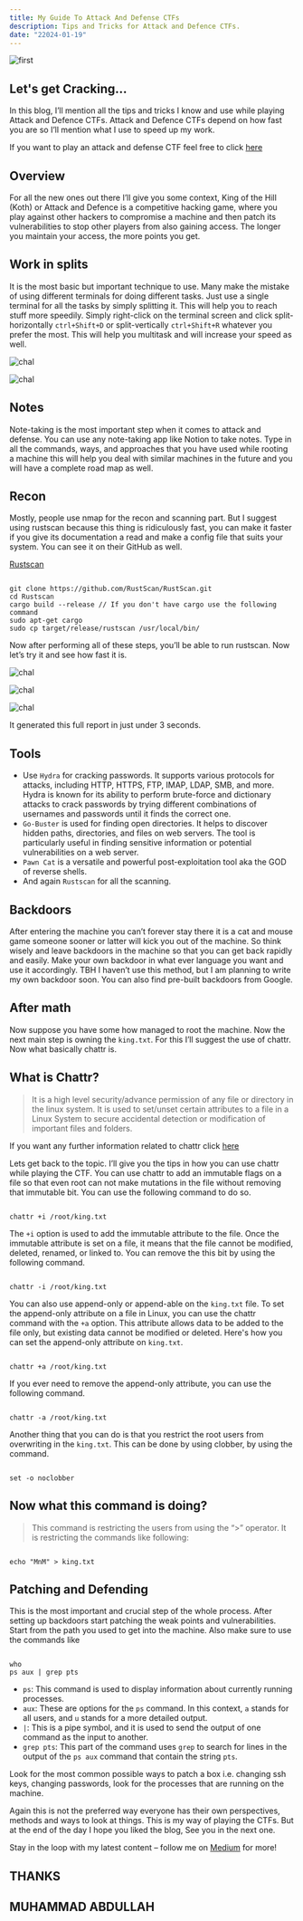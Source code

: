 ```yaml
---
title: My Guide To Attack And Defense CTFs
description: Tips and Tricks for Attack and Defence CTFs.
date: "22024-01-19"
---
```


![first](/static/images/download.jpeg)

## Let's get Cracking... 

In this blog, I’ll mention all the tips and tricks I know and use while playing Attack and Defence CTFs. Attack and Defence CTFs depend on how fast you are so I’ll mention what I use to speed up my work.

If you want to play an attack and defense CTF feel free to click [here](https://tryhackme.com/games/koth)

## Overview

For all the new ones out there I’ll give you some context, King of the Hill (Koth) or Attack and Defence is a competitive hacking game, where you play against other hackers to compromise a machine and then patch its vulnerabilities to stop other players from also gaining access. The longer you maintain your access, the more points you get.

## Work in splits 

It is the most basic but important technique to use. Many make the mistake of using different terminals for doing different tasks. Just use a single terminal for all the tasks by simply splitting it. This will help you to reach stuff more speedily. Simply right-click on the terminal screen and click split-horizontally `ctrl+Shift+D` or split-vertically `ctrl+Shift+R` whatever you prefer the most. This will help you multitask and will increase your speed as well.

![chal](/static/images/guide1.webp)

![chal](/static/images/guide2.webp)

## Notes

Note-taking is the most important step when it comes to attack and defense. You can use any note-taking app like Notion to take notes. Type in all the commands, ways, and approaches that you have used while rooting a machine this will help you deal with similar machines in the future and you will have a complete road map as well.

## Recon

Mostly, people use nmap for the recon and scanning part. But I suggest using rustscan because this thing is ridiculously fast, you can make it faster if you give its documentation a read and make a config file that suits your system. You can see it on their GitHub as well.

[Rustscan](https://github.com/RustScan/RustScan)

```c: Downloading

git clone https://github.com/RustScan/RustScan.git
cd Rustscan
cargo build --release // If you don't have cargo use the following command
sudo apt-get cargo
sudo cp target/release/rustscan /usr/local/bin/

```

Now after performing all of these steps, you’ll be able to run rustscan. Now let’s try it and see how fast it is.

![chal](/static/images/guide3.webp)

![chal](/static/images/guide4.webp)

![chal](/static/images/guide5.webp)

It generated this full report in just under 3 seconds.

## Tools

- Use `Hydra` for cracking passwords. It supports various protocols for attacks, including HTTP, HTTPS, FTP, IMAP, LDAP, SMB, and more. Hydra is known for its ability to perform brute-force and dictionary attacks to crack passwords by trying different combinations of usernames and passwords until it finds the correct one.
- `Go-Buster` is used for finding open directories. It helps to discover hidden paths, directories, and files on web servers. The tool is particularly useful in finding sensitive information or potential vulnerabilities on a web server.
- `Pawn Cat` is a versatile and powerful post-exploitation tool aka the GOD of reverse shells.
- And again `Rustscan` for all the scanning.

## Backdoors

After entering the machine you can’t forever stay there it is a cat and mouse game someone sooner or latter will kick you out of the machine. So think wisely and leave backdoors in the machine so that you can get back rapidly and easily. Make your own backdoor in what ever language you want and use it accordingly. TBH I haven’t use this method, but I am planning to write my own backdoor soon. You can also find pre-built backdoors from Google.

## After math

Now suppose you have some how managed to root the machine. Now the next main step is owning the `king.txt`. For this I’ll suggest the use of chattr. Now what basically chattr is.

## What is Chattr?

> It is a high level security/advance permission of any file or directory in the linux system. It is used to set/unset certain attributes to a file in a Linux System to secure accidental detection or modification of important files and folders.

If you want any further information related to chattr click [here](https://man7.org/linux/man-pages/man1/chattr.1.html)

Lets get back to the topic. I’ll give you the tips in how you can use chattr while playing the CTF. You can use chattr to add an immutable flags on a file so that even root can not make mutations in the file without removing that immutable bit. You can use the following command to do so.

```c: main

chattr +i /root/king.txt

```

The `+i` option is used to add the immutable attribute to the file. Once the immutable attribute is set on a file, it means that the file cannot be modified, deleted, renamed, or linked to. You can remove the this bit by using the following command.

```c: main

chattr -i /root/king.txt

```

You can also use append-only or append-able on the `king.txt` file. To set the append-only attribute on a file in Linux, you can use the chattr command with the `+a` option. This attribute allows data to be added to the file only, but existing data cannot be modified or deleted. Here's how you can set the append-only attribute on `king.txt`.

```c: main

chattr +a /root/king.txt

```

If you ever need to remove the append-only attribute, you can use the following command.

```c: main

chattr -a /root/king.txt

```

Another thing that you can do is that you restrict the root users from overwriting in the `king.txt`. This can be done by using clobber, by using the command.

```c: main

set -o noclobber

```

## Now what this command is doing?

> This command is restricting the users from using the “>” operator. It is restricting the commands like following:

```c: main

echo "MnM" > king.txt

```

## Patching and Defending

This is the most important and crucial step of the whole process. After setting up backdoors start patching the weak points and vulnerabilities. Start from the path you used to get into the machine. Also make sure to use the commands like

```c: main

who
ps aux | grep pts

```

- `ps`: This command is used to display information about currently running processes.
- `aux`: These are options for the `ps` command. In this context, `a` stands for all users, and `u` stands for a more detailed output.
- `|`: This is a pipe symbol, and it is used to send the output of one command as the input to another.
- `grep pts`: This part of the command uses `grep` to search for lines in the output of the `ps aux` command that contain the string `pts`.

Look for the most common possible ways to patch a box i.e. changing ssh keys, changing passwords, look for the processes that are running on the machine.

Again this is not the preferred way everyone has their own perspectives, methods and ways to look at things. This is my way of playing the CTFs. But at the end of the day I hope you liked the blog, See you in the next one.

Stay in the loop with my latest content – follow me on [Medium](https://medium.com/@iabdullah_215) for more!

## THANKS

## MUHAMMAD ABDULLAH
